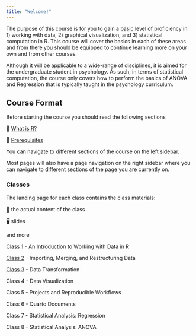 ```yaml
---
title: "Welcome!"
---
```


The purpose of this course is for you to gain a [basic]{.underline} level of proficiency in 1) working with data, 2) graphical visualization, and 3) statistical computation in R. This course will cover the basics in each of these areas and from there you should be equipped to continue learning more on your own and from other courses.

Although it will be applicable to a wide-range of disciplines, it is aimed for the undergraduate student in psychology. As such, in terms of statistical computation, the course only covers how to perform the basics of ANOVA and Regression that is typically taught in the psychology curriculum.

## Course Format

Before starting the course you should read the following sections

📖 [What is R?](what-is-R.html)

📖 [Prerequisites](prerequisites.html)

You can navigate to different sections of the course on the left sidebar.

Most pages will also have a page navigation on the right sidebar where you can navigate to different sections of the page you are currently on.

### Classes

The landing page for each class contains the class materials:

📘 the actual content of the class

🖥️ slides

and more

[Class 1](/classes/class-1.html) - An Introduction to Working with Data in R

[Class 2](/classes/class-2.html) - Importing, Merging, and Restructuring Data

[Class 3](/classes/class-3.html) - Data Transformation

Class 4 - Data Visualization

Class 5 - Projects and Reproducible Workflows

Class 6 - Quarto Documents

Class 7 - Statistical Analysis: Regression

Class 8 - Statistical Analysis: ANOVA
